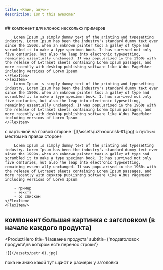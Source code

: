 ```yaml
---
title: «Клин, звучи»
description: Isn't this awesome?
---
```


<Flex>
    <FlexItem>
        ## компонент для клонок: несколько примеров

        Lorem Ipsum is simply dummy text of the printing and typesetting industry. Lorem Ipsum has been the industry's standard dummy text ever since the 1500s, when an unknown printer took a galley of type and scrambled it to make a type specimen book. It has survived not only five centuries, but also the leap into electronic typesetting, remaining essentially unchanged. It was popularised in the 1960s with the release of Letraset sheets containing Lorem Ipsum passages, and more recently with desktop publishing software like Aldus PageMaker including versions of Lorem Ipsum 
    </FlexItem>
    <FlexItem>
        Lorem Ipsum is simply dummy text of the printing and typesetting industry. Lorem Ipsum has been the industry's standard dummy text ever since the 1500s, when an unknown printer took a galley of type and scrambled it to make a type specimen book. It has survived not only five centuries, but also the leap into electronic typesetting, remaining essentially unchanged. It was popularised in the 1960s with the release of Letraset sheets containing Lorem Ipsum passages, and more recently with desktop publishing software like Aldus PageMaker including versions of Lorem Ipsum  
    </FlexItem>
</Flex>

<Flex>
    <FlexItem>
        с картинкой на правой стороне
    </FlexItem>
    <FlexItem>
        ![](/assets/uzhnouralsk-01.jpg)
    </FlexItem>
</Flex>

<Flex>
    <FlexItem>
        с пустым местом на правой стороне

        Lorem Ipsum is simply dummy text of the printing and typesetting industry. Lorem Ipsum has been the industry's standard dummy text ever since the 1500s, when an unknown printer took a galley of type and scrambled it to make a type specimen book. It has survived not only five centuries, but also the leap into electronic typesetting, remaining essentially unchanged. It was popularised in the 1960s with the release of Letraset sheets containing Lorem Ipsum passages, and more recently with desktop publishing software like Aldus PageMaker including versions of Lorem Ipsum 
        
        - пример
        - текста
        - со списком       
    </FlexItem>
    <FlexItem/>
</Flex>

## компонент большая картинка с заголовком (в начале каждого продукта)

<ProductHero
    title='Название продукта'
    subtitle={'подзаголовок продукта\nв котором есть перенос строки'}
>
    ![](/assets/petr-01.jpg)
</ProductHero>

пока не знаю какой тут шрифт и размеры у заголовка
